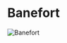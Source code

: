 

# Banefort

<Image
  src="https://cdn.sanity.io/images/1as7cn02/production/003a3f9866c90967be38e80e1fe9713d4b6b184e-1920x1080.png?w=976&h=350&fit=crop&crop=center&auto=format"
  alt="Banefort"
  width={976}
  height={350}
/>

<ProjectDetails
  region="Westerlands"
  house="House Banefort"
  type="Castle"
  status="Completed"
  warp="/warp banefort"
  projectLead="Ammika, GeneralMcNuggets"
  dateStarted="September 30, 2017"
  dateCompleted="September 30, 2017"
/>

